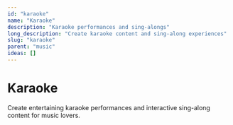 ```yaml
---
id: "karaoke"
name: "Karaoke"
description: "Karaoke performances and sing-alongs"
long_description: "Create karaoke content and sing-along experiences"
slug: "karaoke"
parent: "music"
ideas: []
---
```


# Karaoke

Create entertaining karaoke performances and interactive sing-along content for music lovers.